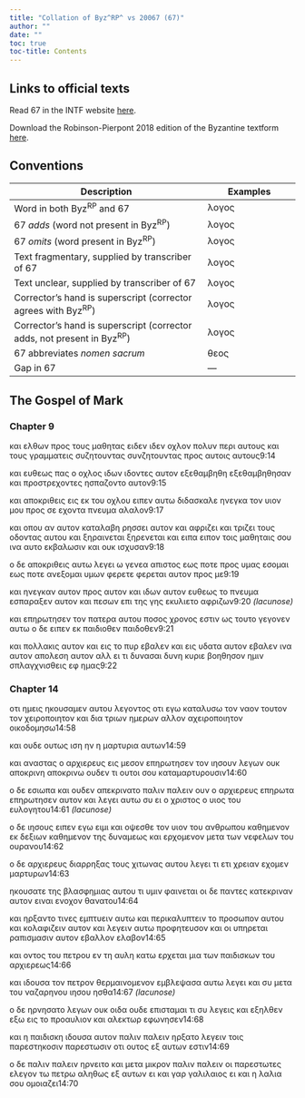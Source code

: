 ```yaml
---
title: "Collation of Byz^RP^ vs 20067 (67)"
author: ""
date: ""
toc: true
toc-title: Contents
---
```


::: {.callout-note appearance="minimal" icon="false" collapse="true"}
# Links to official texts

Read 67 in the INTF website [here](https://ntvmr.uni-muenster.de/manuscript-workspace?docID=20067).

Download the Robinson-Pierpont 2018 edition of the Byzantine textform [here](https://web.archive.org/web/20210413060536/https://byzantinetext.com/wp-content/uploads/2021/03/robinson-pierpont-2018-gnt-edition.pdf).


:::


::: {.callout-note appearance="minimal" icon="false" collapse="true"}
# Conventions

| Description                                                              	| Examples                           	|
|--------------------------------------------------------------------------	|------------------------------------	|
| Word in both Byz^RP^ and 67                                   	| λογος                              	|
| 67 *adds* (word not present in Byz^RP^)                       	| [λογος]{.greek-added}            	|
| 67 *omits* (word present in Byz^RP^)                          	| [λογος]{.greek-omitted}          	|
| Text fragmentary, supplied by transcriber of 67               	| [λογος]{.greek-supplied}         	|
| Text unclear, supplied by transcriber of 67                   	| [λογος]{.unclear}                	|
| Corrector's hand is superscript (corrector agrees with Byz^RP^)          	| [λογος]{.corr}                   	|
| Corrector's hand is superscript (corrector adds, not present in Byz^RP^) 	| [[λογος]{.corr}]{.greek-added} 	|
| 67 abbreviates *nomen sacrum*                                 	| [θεος]{.greek-abbr}            	|
| Gap in 67                                                     	| [―]{.gap}                        	|
:::

## The Gospel of Mark

### Chapter 9

[και]{.greek-omitted} [ελθων]{.greek-omitted} [προς]{.greek-omitted} [τους]{.greek-omitted} [μαθητας]{.greek-omitted} [ειδεν]{.greek-omitted} [ιδεν]{.greek-added} οχλον πολυν περι αυτους κα[ι]{.unclear} [τους]{.greek-added} γραμματεις [συζητουντας]{.greek-omitted} [συνζητουντα[ς]{.unclear}]{.greek-added} [πρ[ο]{.unclear}ς]{.greek-added} [αυτοις]{.greek-omitted} [αυτους]{.greek-added}[9:14]{.aside}

και ευθεως πα[ς]{.unclear} ο οχλος [ιδων]{.greek-omitted} [ιδο[ν]{.unclear}τες]{.greek-added} αυτον [εξεθαμβηθη]{.greek-omitted} [εξεθαμ[β]{.unclear}ηθησ[α]{.unclear}ν]{.greek-added} και προστρεχοντες ησπαζοντο [αυτον]{.greek-omitted}[9:15]{.aside}

[και]{.greek-omitted} [αποκριθεις]{.greek-omitted} [εις]{.greek-omitted} [εκ]{.greek-omitted} [του]{.greek-omitted} οχλ[ου]{.unclear} ειπε[ν]{.unclear} [α[υ]{.unclear}τω]{.greek-added} [δ]{.unclear}ιδ[α]{.unclear}σκαλε η[ν]{.unclear}εγκα τον [υιον]{.greek-abbr} μου προς σε [ε]{.unclear}χοντα [πνευμα]{.greek-abbr} αλαλον[9:17]{.aside}

και οπου αν α[υ]{.unclear}τον κ[α]{.unclear}τ[α]{.unclear}λα[βη]{.unclear} ρησσε[ι]{.greek-supplied} αυτον και αφριζει και τριζει τους οδοντας αυτου και [ξηραινεται]{.greek-omitted} [ξηρενεται]{.greek-added} και [ει[πα]{.greek-supplied}]{.greek-added} [ειπον]{.greek-omitted} [τοις]{.greek-omitted} [μαθηταις]{.greek-omitted} [σου]{.greek-omitted} [ινα]{.greek-omitted} [αυτο]{.greek-omitted} [εκβαλωσιν]{.greek-omitted} [και]{.greek-omitted} [ουκ]{.greek-omitted} [ισχυσαν]{.greek-omitted}[9:18]{.aside}

[ο]{.greek-omitted} [δε]{.greek-omitted} [αποκριθεις]{.greek-omitted} [αυτω]{.greek-omitted} [λεγει]{.greek-omitted} ω γενεα απιστος εως π[ο]{.unclear}τε προς υμας εσομαι εως ποτε ανεξομαι [υ]{.unclear}μ[ω]{.unclear}ν [φερετε]{.greek-omitted} [φερεται]{.greek-added} αυτ[ον]{.unclear} προς με[9:19]{.aside}

και ηνεγκαν αυτον προς αυτον και ιδων αυτον ευθεως το [πνευμα]{.greek-abbr} ε[σ]{.unclear}παραξεν [α]{.unclear}υτον και πε[σων]{.greek-supplied} [επι]{.greek-omitted} [της]{.greek-omitted} [γης]{.greek-omitted} [εκυλιετο]{.greek-omitted} [αφριζων]{.greek-omitted}[[9:20 *(lacunose)*]{.lacunose}]{.aside}

[και]{.greek-omitted} [επηρωτησεν]{.greek-omitted} [τον]{.greek-omitted} [πατερα]{.greek-omitted} [αυτου]{.greek-omitted} [ποσος]{.greek-omitted} [χρονος]{.greek-omitted} [εστιν]{.greek-omitted} [ως]{.greek-omitted} τουτο γεγονεν αυτω ο δε ειπεν [εκ]{.greek-added} [παιδιοθεν]{.greek-omitted} [παιδοθε[ν]{.greek-supplied}]{.greek-added}[9:21]{.aside}

και πολλακις [αυτον]{.greek-omitted} [και]{.greek-omitted} εις [το]{.greek-omitted} πυρ [εβαλεν]{.greek-omitted} και εις υδατα [αυτον]{.greek-added} [εβαλεν]{.greek-added} ινα [αυτον]{.greek-added} απολεση [αυτον]{.greek-omitted} αλλ ει τι [δυνασαι]{.greek-omitted} [δυνη]{.greek-added} [[κυριε]{.greek-abbr}]{.greek-added} [β]{.unclear}οηθησον ημιν σπλαγχνισθεις εφ ημας[9:22]{.aside}

### Chapter 14

[οτι]{.greek-omitted} [ημεις]{.greek-omitted} [ηκουσαμεν]{.greek-omitted} [αυτου]{.greek-omitted} [λεγοντος]{.greek-omitted} [οτι]{.greek-omitted} [εγω]{.greek-omitted} [καταλυσω]{.greek-omitted} [τον]{.greek-omitted} [ναον]{.greek-omitted} [τουτον]{.greek-omitted} [τον]{.greek-omitted} [χειροποιητον]{.greek-omitted} [και]{.greek-omitted} [δια]{.greek-omitted} [τριων]{.greek-omitted} [ημερων]{.greek-omitted} [αλλον]{.greek-omitted} [αχειροποιητον]{.greek-omitted} [οικο]{.greek-supplied}δομησω[14:58]{.aside}

και ουδε ουτως ιση ην η μαρτυρια [α]{.unclear}υτω[ν]{.unclear}[14:59]{.aside}

και α[ν]{.unclear}αστ[α]{.unclear}ς ο αρχιερε[υς]{.unclear} εις μεσον επηρωτησεν τον [ιησουν]{.greek-abbr} λεγων ουκ [αποκρινη]{.greek-omitted} [αποκριν[ω]{.unclear}]{.greek-added} ουδεν τι ουτ[ο]{.unclear}ι σου καταμαρτυρουσιν[14:60]{.aside}

ο δε εσιωπα και ου[δ]{.unclear}εν απεκρινατο [παλιν]{.greek-omitted} [παλειν]{.greek-added} [ουν]{.greek-added} ο αρχιερευς [επηρωτα]{.greek-omitted} [επηρωτησεν]{.greek-added} αυτον και λεγε[ι]{.unclear} [αυτω]{.greek-omitted} [συ]{.greek-omitted} [ει]{.greek-omitted} [ο]{.greek-omitted} [χριστος]{.greek-omitted} [ο]{.greek-omitted} [υιος]{.greek-omitted} [του]{.greek-omitted} [ευλογητου]{.greek-omitted}[[14:61 *(lacunose)*]{.lacunose}]{.aside}

[ο]{.unclear} [δε]{.greek-supplied} [[ιησους]{.greek-abbr}]{.unclear} [ε]{.unclear}[ι]{.greek-supplied}[πεν]{.unclear} [ε]{.greek-supplied}γω ειμι και [ο]{.unclear}ψεσθε τον [υιον]{.greek-abbr} του [ανθρωπου]{.greek-abbr} [κα[θη]{.greek-supplied}μενον]{.greek-added} εκ δε[ξι]{.greek-supplied}ων [καθημενον]{.greek-omitted} της δυν[α]{.greek-supplied}μεως και ε[ρ]{.unclear}[χο]{.greek-supplied}μενον μετ[α]{.greek-supplied} των νεφελ[ων]{.greek-supplied} του ουρανο[υ]{.greek-supplied}[14:62]{.aside}

ο δε αρχιερε[υς]{.greek-supplied} διαρρηξας τ[ο]{.unclear}[υς]{.greek-supplied} χιτωνας αυ[του]{.greek-supplied} λεγει τι ετι [χ]{.unclear}[ρει]{.greek-supplied}αν εχομεν [μ]{.unclear}[αρ]{.greek-supplied}τυρων[14:63]{.aside}

ηκο[υ]{.greek-supplied}σατε της βλ[α]{.greek-supplied}σφημιας [αυ[του]{.greek-supplied}]{.greek-added} τι υμιν φαιν[εται]{.greek-supplied} οι δε παντες κατεκρινα[ν]{.unclear} [αυτον]{.greek-omitted} [ειναι]{.greek-omitted} [ενοχον]{.greek-omitted} [θανατου]{.greek-omitted}[14:64]{.aside}

[και]{.greek-omitted} [ηρξαντο]{.greek-omitted} [τινες]{.greek-omitted} [εμπτυειν]{.greek-omitted} [αυ]{.greek-supplied}[τ]{.greek-supplied}[ω]{.unclear} και περικα[λ]{.greek-supplied}[υ]{.unclear}πτειν το πρ[ο]{.unclear}[σ]{.greek-supplied}ωπον [α]{.unclear}υτου [κ]{.greek-supplied}[α]{.unclear}ι κολαφι[ζ]{.unclear}ει[ν]{.greek-supplied} [α]{.greek-supplied}[υ]{.unclear}τον και λεγειν [αυτω]{.greek-omitted} [π]{.greek-supplied}ροφητευσον [κ]{.greek-supplied}αι οι υπηρεται [ρ]{.greek-supplied}[α]{.unclear}πισμασιν αυ[τ]{.greek-supplied}ον [εβαλλον]{.greek-omitted} [ελαβον]{.greek-added}[14:65]{.aside}

[και]{.greek-supplied} οντος του [π]{.greek-supplied}[ε]{.unclear}τρου εν τη [αυ]{.greek-supplied}λη [κατω]{.greek-omitted} ερχεται [μ]{.greek-supplied}ια των π[α]{.unclear}ιδι[σ]{.greek-supplied}κων το[υ]{.unclear} [α]{.greek-supplied}ρ[χ]{.unclear}ι[ε]{.greek-supplied}ρεως[14:66]{.aside}

κα[ι]{.greek-supplied} [ι]{.greek-supplied}[δο]{.unclear}υ[σ]{.greek-supplied}α τον πετρον [θ]{.greek-supplied}ερμαινομε[ν]{.greek-supplied}ον εμβλεψα[σ]{.greek-supplied}α αυτ[ω]{.unclear} [λ]{.unclear}εγει [κ]{.greek-supplied}αι συ μετα του [ναζαρηνου]{.greek-omitted} [ιησου]{.greek-omitted} [ησθα]{.greek-omitted}[[14:67 *(lacunose)*]{.lacunose}]{.aside}

[ο]{.greek-omitted} [δε]{.greek-omitted} [ηρνησατο]{.greek-omitted} [λεγων]{.greek-omitted} ουκ [οιδα]{.greek-omitted} [ουδε]{.greek-omitted} επισταμαι τι συ [λε]{.unclear}γεις και εξηλθεν εξω εις το προαυλιον και αλεκτωρ εφωνησεν[14:68]{.aside}

και η παιδισκη ιδουσα αυτον [παλιν]{.greek-omitted} [παλειν]{.greek-added} ηρξατο λεγειν τοις [παρεστηκοσιν]{.greek-omitted} [παρεστωσιν]{.greek-added} οτι ουτος εξ αυτων εστι[ν]{.unclear}[14:69]{.aside}

ο δε [παλιν]{.greek-omitted} [παλειν]{.greek-added} ηρνειτο και μετα μικρον [παλιν]{.greek-omitted} [παλειν]{.greek-added} οι παρεστωτες ελεγον τω πετρω αληθως εξ αυτω[ν]{.unclear} [ει]{.greek-omitted} [και]{.greek-omitted} [γαρ]{.greek-omitted} [γαλιλαιος]{.greek-omitted} [ει]{.greek-omitted} [και]{.greek-omitted} [η]{.greek-omitted} [λαλια]{.greek-omitted} [σου]{.greek-omitted} [ομοιαζει]{.greek-omitted}[14:70]{.aside}

